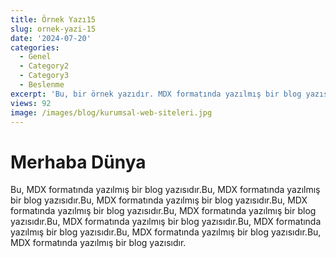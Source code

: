 ```yaml
---
title: Örnek Yazı15
slug: ornek-yazi-15
date: '2024-07-20'
categories:
  - Genel
  - Category2
  - Category3
  - Beslenme
excerpt: 'Bu, bir örnek yazıdır. MDX formatında yazılmış bir blog yazısıdır.Bu, MDX formatında yazılmış bir blog yazısıdır'
views: 92
image: /images/blog/kurumsal-web-siteleri.jpg
---
```


# Merhaba Dünya

Bu, MDX formatında yazılmış bir blog yazısıdır.Bu, MDX formatında yazılmış bir blog yazısıdır.Bu, MDX formatında yazılmış bir blog yazısıdır.Bu, MDX formatında yazılmış bir blog yazısıdır.Bu, MDX formatında yazılmış bir blog yazısıdır.Bu, MDX formatında yazılmış bir blog yazısıdır.Bu, MDX formatında yazılmış bir blog yazısıdır.Bu, MDX formatında yazılmış bir blog yazısıdır.Bu, MDX formatında yazılmış bir blog yazısıdır.
